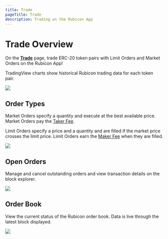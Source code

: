 ```yaml
---
title: Trade
pageTitle: Trade
description: Trading on the Rubicon App
---
```


# Trade Overview

On the **[Trade](https://app.rubicon.finance/trade)** page, trade ERC-20 token pairs with Limit Orders and Market Orders on the Rubicon App!

TradingView charts show historical Rubicon trading data for each token pair.

![](</assets/Trade Page.png>)

## Order Types

Market Orders specify a quantity and execute at the best available price. Market Orders pay the [Taker Fee](/protocol/rubicon-market/fees).

Limit Orders specify a price and a quantity and are filled if the market price crosses the limit price. Limit Orders earn the [Maker Fee](/protocol/rubicon-market/fees) when they are filled.

![](</assets/MarketOrder.png>)

## Open Orders

Manage and cancel outstanding orders and view transaction details on the block explorer.

![](</assets/OpenOrders.png>)

## Order Book

View the current status of the Rubicon order book. Data is live through the latest block displayed.

![](</assets/OrderBook.png>)
